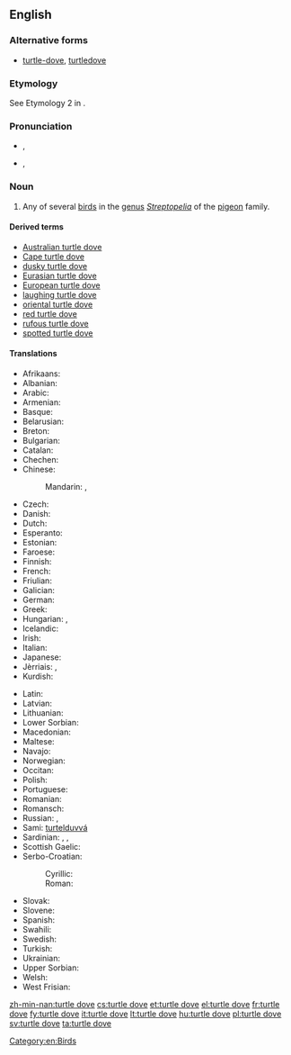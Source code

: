 ==English==
{{rfi}}
{{wikipedia}}
{{wikispecies|Streptopelia}}
===Alternative forms===
* [[turtle-dove]], [[turtledove]]

===Etymology===
See Etymology 2 in {{term|turtle#Etymology 2|turtle}}.

===Pronunciation===
* {{a|UK}} {{IPA|/ˈtɜːtəldʌv/}}, {{X-SAMPA|/"t3:t@ldVv/}}
* {{a|US}} {{IPA|/ˈtɝtəldʌv/}}, {{X-SAMPA|/"t3`t@ldVv/}}

===Noun===
{{en-noun|head=[[turtle]] [[dove]]}}

# Any of several [[bird]]s in the [[genus]] ''[[Streptopelia]]'' of the [[pigeon]] family.

====Derived terms====
* [[Australian turtle dove]]
* [[Cape turtle dove]]
* [[dusky turtle dove]]
* [[Eurasian turtle dove]]
* [[European turtle dove]]
* [[laughing turtle dove]]
* [[oriental turtle dove]]
* [[red turtle dove]]
* [[rufous turtle dove]]
* [[spotted turtle dove]]

====Translations====
{{trans-top|bird in the genus ''Streptopelia''}}
* Afrikaans: {{t-|af|tortelduif}}
* Albanian: {{t-|sq|turtulli}}
* Arabic: {{t-|ar|ترغلة|f|tr=turġulla|sc=Arab}}
* Armenian: {{t-|hy|տատրակ|tr=tatrak}}
* Basque: {{t-|eu|usapal}}
* Belarusian: {{t-|be|туркаўка|f|tr=turkáŭka}}
* Breton: {{t-|br|turzhunell voutin}}
* Bulgarian: {{t-|bg|гургулица|f|tr=gurgulíca}}
* Catalan: {{t-|ca|tórtora|f}}
* Chechen: {{tø|ce|къор-кхокха}}
* Chinese:
*: Mandarin: {{t|cmn|斑鳩|tr=ōubānjiū|sc=Hani}}, {{t|cmn|斑鸠|tr=bānjiū|sc=Hani}}
* Czech: {{t+|cs|hrdlička|f}}
* Danish: {{t-|da|turteldue}}
* Dutch: {{t+|nl|tortelduif|f}}
* Esperanto: {{t+|eo|turto}}
* Estonian: {{t-|et|turteltuvi}}
* Faroese: {{t-|fo|turtildúgva}}
* Finnish: {{t+|fi|turturikyyhky}}
* French: {{t+|fr|tourterelle|f}}
* Friulian: {{tø|fur|tortorele}}
* Galician: {{t+|gl|rula común}}
* German: {{t+|de|Turteltaube|f}}
* Greek: {{t-|el|τριγόνι|tr=trigóni}}
* Hungarian: {{t-|hu|vadgerle}}, {{t+|hu|gerle}}
* Icelandic: {{t+|is|turtildúfa}}
* Irish: {{t-|ga|fearán}}
* Italian: {{t+|it|tortora|f}}
* Japanese: {{t-|ja|コキジバト|tr=kokijibato|sc=Jpan}}
* Jèrriais: {{tø|roa-jer|d'mié-pigeon|m}}, {{tø|roa-jer|p'tit pigeon d'France|m}}
* Kurdish: {{t+|ku|qumrî|f}}
{{trans-mid}}
* Latin: {{t-|la|turtur|m}}
* Latvian: {{t-|lv|parastā ūbele}}
* Lithuanian: {{t+|lt|purplelis}}
* Lower Sorbian: {{tø|dsb|tujawka}}
* Macedonian: {{t-|mk|грлица|f|tr=g'rlica}}
* Maltese: {{t-|mt|gamiema}}
* Navajo: {{tø|nv|hasbídí}}
* Norwegian: {{t-|no|turteldue}}
* Occitan: {{t-|oc|tortora|f}}
* Polish: {{t+|pl|turkawka}}
* Portuguese: {{t+|pt|rola|f}}
* Romanian: {{t-|ro|turturică}}
* Romansch: {{t-|rm|turturella}}
* Russian: {{t+|ru|горлица|f|dc=Cyrl|tr=górlica}}, {{t+|ru|горлинка|f|tr=górlinka|sc=Cyrl}}
* Sami: [[turtelduvvá]]
* Sardinian: {{t-|sc|trùtture}}, {{t-|sc|trùtturi}}, {{t-|sc|truvamassaju}}
* Scottish Gaelic: {{t-|gd|calman-tùchan}}
* Serbo-Croatian:
*: Cyrillic: {{t-|sh|грлица|f}}
*: Roman: {{t-|sh|grlica|f}}
* Slovak: {{t-|sk|hrdlička}}
* Slovene: {{t+|sl|grlica|f}}
* Spanish: {{t+|es|tórtola|f}}
* Swahili: {{t+|sw|hua}}
* Swedish: {{t+|sv|turturduva}}
* Turkish: {{t+|tr|üveyik}}
* Ukrainian: {{t-|uk|горлиця|tr=hórlycja}}
* Upper Sorbian: {{t-|hsb|tujawka}}
* Welsh: {{t-|cy|turtur}}
* West Frisian: {{t-|fy|toarteldo}}
{{trans-bottom}}

[[Category:en:Birds]]

[[zh-min-nan:turtle dove]]
[[cs:turtle dove]]
[[et:turtle dove]]
[[el:turtle dove]]
[[fr:turtle dove]]
[[fy:turtle dove]]
[[it:turtle dove]]
[[lt:turtle dove]]
[[hu:turtle dove]]
[[pl:turtle dove]]
[[sv:turtle dove]]
[[ta:turtle dove]]